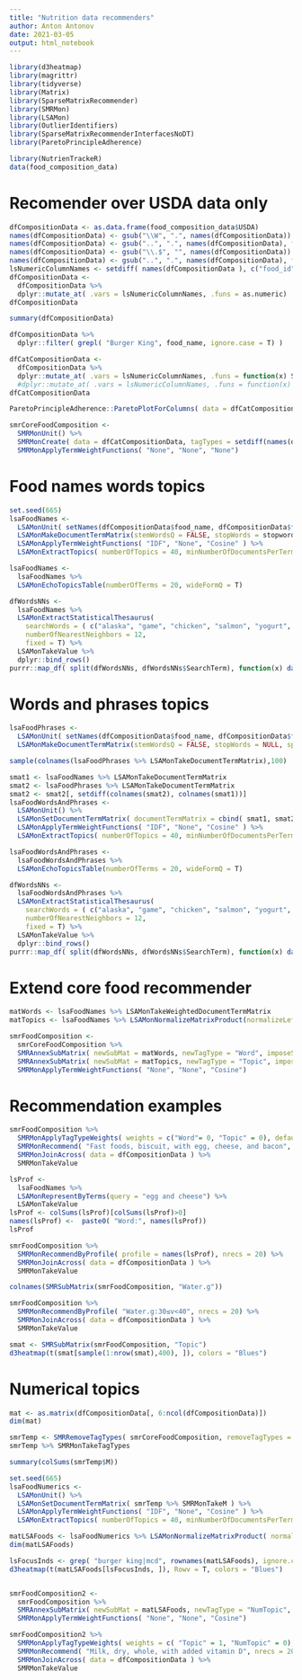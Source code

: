 ```yaml
---
title: "Nutrition data recommenders"
author: Anton Antonov
date: 2021-03-05
output: html_notebook
---
```


```r
library(d3heatmap)
library(magrittr)
library(tidyverse)
library(Matrix)
library(SparseMatrixRecommender)
library(SMRMon)
library(LSAMon)
library(OutlierIdentifiers)
library(SparseMatrixRecommenderInterfacesNoDT)
library(ParetoPrincipleAdherence)

library(NutrienTrackeR)
data(food_composition_data)
```

# Recomender over USDA data only

```r
dfCompositionData <- as.data.frame(food_composition_data$USDA)
names(dfCompositionData) <- gsub("\\W", ".", names(dfCompositionData))
names(dfCompositionData) <- gsub("..", ".", names(dfCompositionData), fixed = T)
names(dfCompositionData) <- gsub("\\.$", "", names(dfCompositionData))
names(dfCompositionData) <- gsub("..", ".", names(dfCompositionData), fixed = T)
lsNumericColumnNames <- setdiff( names(dfCompositionData ), c("food_id", "food_name", "food_group", "food_db"))
dfCompositionData <- 
  dfCompositionData %>% 
  dplyr::mutate_at( .vars = lsNumericColumnNames, .funs = as.numeric)
dfCompositionData
```

```r
summary(dfCompositionData)
```

```r
dfCompositionData %>% 
  dplyr::filter( grepl( "Burger King", food_name, ignore.case = T) )
```

```r
dfCatCompositionData <- 
  dfCompositionData %>% 
  dplyr::mutate_at( .vars = lsNumericColumnNames, .funs = function(x) SMRCategorizeToIntervals( vec = x, breaks = seq(0,1000,10), intervalNamesQ = T))
  #dplyr::mutate_at( .vars = lsNumericColumnNames, .funs = function(x) SMRCategorizeToIntervals( vec = x, breaks = NULL, probs = 0:10/10, intervalNamesQ = T))
dfCatCompositionData
```

```r
ParetoPrincipleAdherence::ParetoPlotForColumns( data = dfCatCompositionData, columnNames = setdiff(names(dfCompositionData), c("food_name", "food_id", "food_group", "food_db")), scales = "free_x")
```

```r
smrCoreFoodComposition <- 
  SMRMonUnit() %>% 
  SMRMonCreate( data = dfCatCompositionData, tagTypes = setdiff(names(dfCompositionData), "food_name"), itemColumnName = "food_name", addTagTypesToColumnNamesQ = T) %>% 
  SMRMonApplyTermWeightFunctions( "None", "None", "None")
```

# Food names words topics

```r
set.seed(665)
lsaFoodNames <- 
  LSAMonUnit( setNames(dfCompositionData$food_name, dfCompositionData$food_name) ) %>% 
  LSAMonMakeDocumentTermMatrix(stemWordsQ = FALSE, stopWords = stopwords::stopwords() ) %>% 
  LSAMonApplyTermWeightFunctions( "IDF", "None", "Cosine" ) %>% 
  LSAMonExtractTopics( numberOfTopics = 40, minNumberOfDocumentsPerTerm = 3, method = "NNMF", maxSteps = 15)
```

```r
lsaFoodNames <- 
  lsaFoodNames %>% 
  LSAMonEchoTopicsTable(numberOfTerms = 20, wideFormQ = T)
```
```r
dfWordsNNs <- 
  lsaFoodNames %>% 
  LSAMonExtractStatisticalThesaurus( 
    searchWords = ( c("alaska", "game", "chicken", "salmon", "yogurt", "milk", "coffee", "cold")), 
    numberOfNearestNeighbors = 12, 
    fixed = T) %>% 
  LSAMonTakeValue %>% 
  dplyr::bind_rows()
purrr::map_df( split(dfWordsNNs, dfWordsNNs$SearchTerm), function(x) data.frame( SearchTerm = x$SearchTerm[[1]], Thesaurus = paste(x$Word.Word, collapse = ", ") ) )
```

# Words and phrases topics

```r
lsaFoodPhrases <- 
  LSAMonUnit( setNames(dfCompositionData$food_name, dfCompositionData$food_name) ) %>% 
  LSAMonMakeDocumentTermMatrix(stemWordsQ = FALSE, stopWords = NULL, splitPattern = ",\\s*" )
```

```r
sample(colnames(lsaFoodPhrases %>% LSAMonTakeDocumentTermMatrix),100)
```

```r
smat1 <- lsaFoodNames %>% LSAMonTakeDocumentTermMatrix
smat2 <- lsaFoodPhrases %>% LSAMonTakeDocumentTermMatrix
smat2 <- smat2[, setdiff(colnames(smat2), colnames(smat1))]
lsaFoodWordsAndPhrases <- 
  LSAMonUnit() %>% 
  LSAMonSetDocumentTermMatrix( documentTermMatrix = cbind( smat1, smat2 ) ) %>% 
  LSAMonApplyTermWeightFunctions( "IDF", "None", "Cosine" ) %>% 
  LSAMonExtractTopics( numberOfTopics = 40, minNumberOfDocumentsPerTerm = 3, method = "NNMF", maxSteps = 15)
```

```r
lsaFoodWordsAndPhrases <- 
  lsaFoodWordsAndPhrases %>% 
  LSAMonEchoTopicsTable(numberOfTerms = 20, wideFormQ = T)
```
```r
dfWordsNNs <- 
  lsaFoodWordsAndPhrases %>% 
  LSAMonExtractStatisticalThesaurus( 
    searchWords = ( c("alaska", "game", "chicken", "salmon", "yogurt", "milk", "coffee", "pizza chain", "french")), 
    numberOfNearestNeighbors = 12, 
    fixed = T) %>% 
  LSAMonTakeValue %>% 
  dplyr::bind_rows()
purrr::map_df( split(dfWordsNNs, dfWordsNNs$SearchTerm), function(x) data.frame( SearchTerm = x$SearchTerm[[1]], Thesaurus = paste(x$Word.Word, collapse = ", ") ) )
```

# Extend core food recommender

```r
matWords <- lsaFoodNames %>% LSAMonTakeWeightedDocumentTermMatrix
matTopics <- lsaFoodNames %>% LSAMonNormalizeMatrixProduct(normalizeLeftQ = F) %>% LSAMonTakeW
```

```r
smrFoodComposition <- 
  smrCoreFoodComposition %>% 
  SMRAnnexSubMatrix( newSubMat = matWords, newTagType = "Word", imposeSameRowNamesQ = T, addTagTypesToColumnNamesQ = T) %>% 
  SMRAnnexSubMatrix( newSubMat = matTopics, newTagType = "Topic", imposeSameRowNamesQ = T, addTagTypesToColumnNamesQ = T) %>% 
  SMRMonApplyTermWeightFunctions( "None", "None", "Cosine")
```


# Recommendation examples

```r
smrFoodComposition %>% 
  SMRMonApplyTagTypeWeights( weights = c("Word"= 0, "Topic" = 0), default = 1) %>% 
  SMRMonRecommend( "Fast foods, biscuit, with egg, cheese, and bacon", nrecs = 20, removeHistoryQ = F) %>% 
  SMRMonJoinAcross( data = dfCompositionData ) %>% 
  SMRMonTakeValue
```

```r
lsProf <- 
  lsaFoodNames %>% 
  LSAMonRepresentByTerms(query = "egg and cheese") %>% 
  LSAMonTakeValue
lsProf <- colSums(lsProf)[colSums(lsProf)>0]
names(lsProf) <-  paste0( "Word:", names(lsProf))
lsProf
```

```r
smrFoodComposition %>% 
  SMRMonRecommendByProfile( profile = names(lsProf), nrecs = 20) %>% 
  SMRMonJoinAcross( data = dfCompositionData ) %>% 
  SMRMonTakeValue
```


```r
colnames(SMRSubMatrix(smrFoodComposition, "Water.g"))
```

```r
smrFoodComposition %>% 
  SMRMonRecommendByProfile( "Water.g:30≤v<40", nrecs = 20) %>% 
  SMRMonJoinAcross( data = dfCompositionData ) %>% 
  SMRMonTakeValue
```

```r
smat <- SMRSubMatrix(smrFoodComposition, "Topic")
d3heatmap(t(smat[sample(1:nrow(smat),400), ]), colors = "Blues")
```


# Numerical topics

```r
mat <- as.matrix(dfCompositionData[, 6:ncol(dfCompositionData)])
dim(mat)
```

```r
smrTemp <- SMRRemoveTagTypes( smrCoreFoodComposition, removeTagTypes = c("food_id", "food_group", "food_db"))
smrTemp %>% SMRMonTakeTagTypes
```
```r
summary(colSums(smrTemp$M))
```

```r
set.seed(665)
lsaFoodNumerics <- 
  LSAMonUnit() %>% 
  LSAMonSetDocumentTermMatrix( smrTemp %>% SMRMonTakeM ) %>% 
  LSAMonApplyTermWeightFunctions( "IDF", "None", "Cosine" ) %>% 
  LSAMonExtractTopics( numberOfTopics = 40, minNumberOfDocumentsPerTerm = 3, method = "NNMF", maxSteps = 15)
```

```r
matLSAFoods <- lsaFoodNumerics %>% LSAMonNormalizeMatrixProduct( normalizeLeftQ = F) %>% LSAMonTakeW
dim(matLSAFoods)
```

```r
lsFocusInds <- grep( "burger king|mcd", rownames(matLSAFoods), ignore.case = T )
d3heatmap(t(matLSAFoods[lsFocusInds, ]), Rowv = T, colors = "Blues")
```
```r

```


```r
smrFoodComposition2 <- 
  smrFoodComposition %>% 
  SMRAnnexSubMatrix( newSubMat = matLSAFoods, newTagType = "NumTopic", imposeSameRowNamesQ = T, addTagTypesToColumnNamesQ = T) %>% 
  SMRMonApplyTermWeightFunctions( "None", "None", "Cosine")
```


```r
smrFoodComposition2 %>% 
  SMRMonApplyTagTypeWeights( weights = c( "Topic" = 1, "NumTopic" = 0), default = 0) %>% 
  SMRMonRecommend( "Milk, dry, whole, with added vitamin D", nrecs = 20, removeHistoryQ = F) %>% 
  SMRMonJoinAcross( data = dfCompositionData ) %>% 
  SMRMonTakeValue
```
